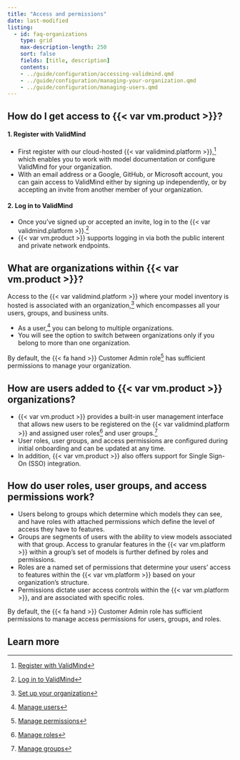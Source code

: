 ```yaml
---
title: "Access and permissions"
date: last-modified
listing:
  - id: faq-organizations
    type: grid
    max-description-length: 250
    sort: false
    fields: [title, description]
    contents:
    - ../guide/configuration/accessing-validmind.qmd
    - ../guide/configuration/managing-your-organization.qmd
    - ../guide/configuration/managing-users.qmd
---
```


## How do I get access to {{< var vm.product >}}?

#### 1. Register with ValidMind

- First register with our cloud-hosted {{< var validmind.platform >}},[^1] which enables you to work with model documentation or configure ValidMind for your organization.
- With an email address or a Google, GitHub, or Microsoft account, you can gain access to ValidMind either by signing up independently, or by accepting an invite from another member of your organization.

#### 2. Log in to ValidMind

- Once you've signed up or accepted an invite, log in to the {{< var validmind.platform >}}.[^2]
- {{< var vm.product >}} supports logging in via both the public interent and private network endpoints.

## What are organizations within {{< var vm.product >}}?

Access to the {{< var validmind.platform >}} where your model inventory is hosted is associated with an organization,[^3] which encompasses all your users, groups, and business units. 

- As a user,[^4] you can belong to multiple organizations.
- You will see the option to switch between organizations only if you belong to more than one organization.

By default, the [{{< fa hand >}} Customer Admin]{.bubble} role[^5] has sufficient permissions to manage your organization.

## How are users added to {{< var vm.product >}} organizations?

- {{< var vm.product >}} provides a built-in user management interface that allows new users to be registered on the {{< var validmind.platform >}} and assigned user roles[^6] and user groups.[^7]
- User roles, user groups, and access permissions are configured during initial onboarding and can be updated at any time.
- In addition, {{< var vm.product >}} also offers support for Single Sign-On (SSO) integration.

## How do user roles, user groups, and access permissions work? 

 - Users belong to groups which determine which models they can see, and have roles with attached permissions which define the level of access they have to features.
 - Groups are segments of users with the ability to view models associated with that group. Access to granular features in the {{< var vm.platform >}} within a group’s set of models is further defined by roles and permissions.
 - Roles are a named set of permissions that determine your users’ access to features within the {{< var vm.platform >}} based on your organization’s structure. 
 - Permissions dictate user access controls within the {{< var vm.platform >}}, and are associated with specific roles.

By default, the [{{< fa hand >}} Customer Admin]{.bubble} role has sufficient permissions to manage access permissions for users, groups, and roles.

## Learn more

:::{#faq-organizations}
:::


<!-- FOOTNOTES -->

[^1]: [Register with ValidMind](/guide/configuration/register-with-validmind.qmd)

[^2]: [Log in to ValidMind](/guide/configuration/log-in-to-validmind.qmd)

[^3]: [Set up your organization](/guide/configuration/set-up-your-organization.qmd)

[^4]: [Manage users](/guide/configuration/manage-users.qmd)

[^5]: [Manage permissions](/guide/configuration/manage-permissions.qmd)

[^6]: [Manage roles](/guide/configuration/manage-roles.qmd)

[^7]: [Manage groups](/guide/configuration/manage-groups.qmd)
